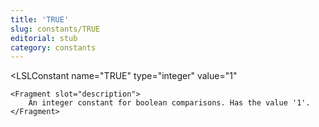 ```yaml
---
title: 'TRUE'
slug: constants/TRUE
editorial: stub
category: constants
---
```


<LSLConstant
	name="TRUE"
	type="integer"
	value="1"
>
	<Fragment slot="description">
		An integer constant for boolean comparisons. Has the value '1'.
	</Fragment>
</LSLConstant>
